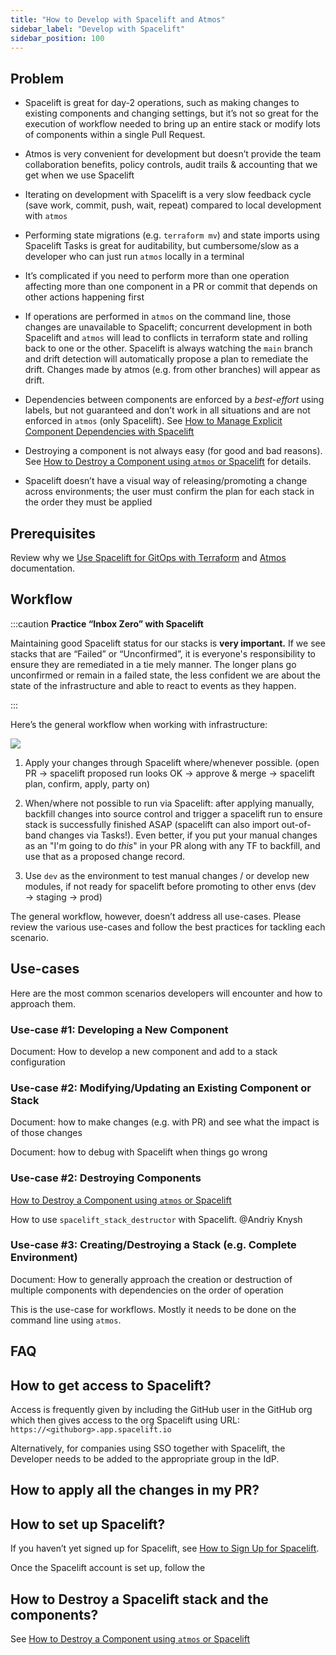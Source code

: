 ```yaml
---
title: "How to Develop with Spacelift and Atmos"
sidebar_label: "Develop with Spacelift"
sidebar_position: 100
---
```


## Problem

- Spacelift is great for day-2 operations, such as making changes to existing components and changing settings, but it’s not so great for the execution of workflow needed to bring up an entire stack or modify lots of components within a single Pull Request.

- Atmos is very convenient for development but doesn’t provide the team collaboration benefits, policy controls, audit trails & accounting that we get when we use Spacelift

- Iterating on development with Spacelift is a very slow feedback cycle (save work, commit, push, wait, repeat) compared to local development with `atmos`

- Performing state migrations (e.g. `terraform mv`) and state imports using Spacelift Tasks is great for auditability, but cumbersome/slow as a developer who can just run `atmos` locally in a terminal

- It’s complicated if you need to perform more than one operation affecting more than one component in a PR or commit that depends on other actions happening first

- If operations are performed in `atmos` on the command line, those changes are unavailable to Spacelift; concurrent development in both Spacelift and `atmos` will lead to conflicts in terraform state and rolling back to one or the other. Spacelift is always watching the `main` branch and drift detection will automatically propose a plan to remediate the drift. Changes made by atmos (e.g. from other branches) will appear as drift.

- Dependencies between components are enforced by a _best-effort_ using labels, but not guaranteed and don’t work in all situations and are not enforced in `atmos` (only Spacelift). See [How to Manage Explicit Component Dependencies with Spacelift](/reference-architecture/how-to-guides/integrations/spacelift/how-to-manage-explicit-component-dependencies-with-spacelift)

- Destroying a component is not always easy (for good and bad reasons). See [How to Destroy a Component using `atmos` or Spacelift](/reference-architecture/how-to-guides/integrations/spacelift/how-to-destroy-a-component-using-atmos-or-spacelift) for details.

- Spacelift doesn’t have a visual way of releasing/promoting a change across environments; the user must confirm the plan for each stack in the order they must be applied

## Prerequisites

Review why we [Use Spacelift for GitOps with Terraform](/reference-architecture/reference/adrs/use-spacelift-for-gitops-with-terraform) and [Atmos](/fundamentals/atmos) documentation.

## Workflow

:::caution
**Practice “Inbox Zero” with Spacelift**

Maintaining good Spacelift status for our stacks is **very important.** If we see stacks that are “Failed” or “Unconfirmed”, it is everyone's responsibility to ensure they are remediated in a tie mely manner. The longer plans go unconfirmed or remain in a failed state, the less confident we are about the state of the infrastructure and able to react to events as they happen.

:::

Here’s the general workflow when working with infrastructure:

<img src="/assets/refarch/cleanshot-2021-10-17-at-15.53.14@2x-20211017-205340.png" /><br/>

1. Apply your changes through Spacelift where/whenever possible.
(open PR → spacelift proposed run looks OK → approve & merge → spacelift plan, confirm, apply, party on)

2. When/where not possible to run via Spacelift: after applying manually, backfill changes into source control and trigger a spacelift run to ensure stack is successfully finished ASAP
(spacelift can also import out-of-band changes via Tasks!). Even better, if you put your manual changes as an "I'm going to do _this_" in your PR along with any TF to backfill, and use that as a proposed change record.

3. Use `dev` as the environment to test manual changes / or develop new modules, if not ready for spacelift before promoting to other envs
(dev → staging → prod)

The general workflow, however, doesn’t address all use-cases. Please review the various use-cases and follow the best practices for tackling each scenario.

## Use-cases

Here are the most common scenarios developers will encounter and how to approach them.

### Use-case #1: Developing a New Component

Document: How to develop a new component and add to a stack configuration

### Use-case #2: Modifying/Updating an Existing Component or Stack

Document: how to make changes (e.g. with PR) and see what the impact is of those changes

Document: how to debug with Spacelift when things go wrong

### Use-case #2: Destroying Components

[How to Destroy a Component using `atmos` or Spacelift](/reference-architecture/how-to-guides/integrations/spacelift/how-to-destroy-a-component-using-atmos-or-spacelift)

How to use `spacelift_stack_destructor` with Spacelift. @Andriy Knysh

### Use-case #3: Creating/Destroying a Stack (e.g. Complete Environment)

Document: How to generally approach the creation or destruction of multiple components with dependencies on the order of operation

This is the use-case for workflows. Mostly it needs to be done on the command line using `atmos`.

## FAQ

## How to get access to Spacelift?

Access is frequently given by including the GitHub user in the GitHub org which then gives access to the org Spacelift using URL: `https://<githuborg>.app.spacelift.io`

Alternatively, for companies using SSO together with Spacelift, the Developer needs to be added to the appropriate group in the IdP.

## How to apply all the changes in my PR?

## How to set up Spacelift?

If you haven’t yet signed up for Spacelift, see [How to Sign Up for Spacelift](/reference-architecture/how-to-guides/integrations/spacelift).

Once the Spacelift account is set up, follow the

## How to Destroy a Spacelift stack and the components?

See [How to Destroy a Component using `atmos` or Spacelift](/reference-architecture/how-to-guides/integrations/spacelift/how-to-destroy-a-component-using-atmos-or-spacelift)



